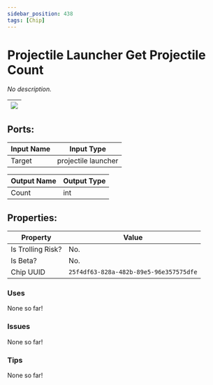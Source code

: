 ```yaml
---
sidebar_position: 438
tags: [Chip]
---
```


# Projectile Launcher Get Projectile Count


*No description.*

| ![](https://images-ext-2.discordapp.net/external/MPmIaQzlEPmgGWlgi-WxBBXt0Bjv_zWPkg1y1f_sy3s/https/www.recroomcircuits.com/image/circuit/absolute-value?width=206&height=108) |
|-----|

## Ports:

| Input Name | Input Type |
|-----------|-----------|
| Target | projectile launcher |

| Output Name | Output Type |
|-----------|-----------|
| Count | int |

## Properties:

| Property  | Value |
|-------------------|-----------|
| Is Trolling Risk? | No. |
| Is Beta? | No. |
| Chip UUID | `25f4df63-828a-482b-89e5-96e357575dfe` |

### Uses
None so far!

### Issues
None so far!

### Tips
None so far!
